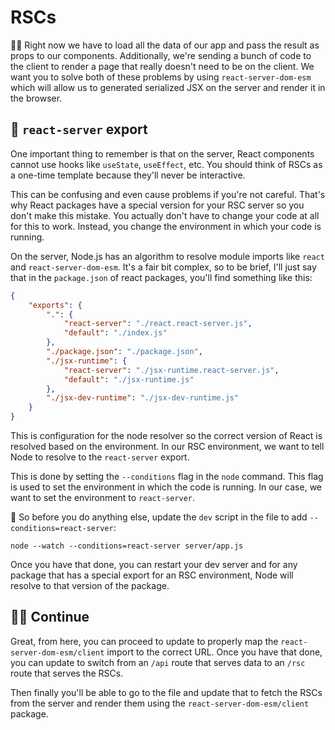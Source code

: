 # RSCs

👨‍💼 Right now we have to load all the data of our app and pass the result as
props to our components. Additionally, we're sending a bunch of code to the
client to render a page that really doesn't need to be on the client. We want
you to solve both of these problems by using `react-server-dom-esm` which will
allow us to generated serialized JSX on the server and render it in the browser.

## 🦉 `react-server` export

One important thing to remember is that on the server, React components cannot
use hooks like `useState`, `useEffect`, etc. You should think of RSCs as a
one-time template because they'll never be interactive.

This can be confusing and even cause problems if you're not careful. That's why
React packages have a special version for your RSC server so you don't make this
mistake. You actually don't have to change your code at all for this to work.
Instead, you change the environment in which your code is running.

On the server, Node.js has an algorithm to resolve module imports like `react`
and `react-server-dom-esm`. It's a fair bit complex, so to be brief, I'll just
say that in the `package.json` of react packages, you'll find something like
this:

```json
{
	"exports": {
		".": {
			"react-server": "./react.react-server.js",
			"default": "./index.js"
		},
		"./package.json": "./package.json",
		"./jsx-runtime": {
			"react-server": "./jsx-runtime.react-server.js",
			"default": "./jsx-runtime.js"
		},
		"./jsx-dev-runtime": "./jsx-dev-runtime.js"
	}
}
```

This is configuration for the node resolver so the correct version of React is
resolved based on the environment. In our RSC environment, we want to tell Node
to resolve to the `react-server` export.

This is done by setting the `--conditions` flag in the `node` command. This flag
is used to set the environment in which the code is running. In our case, we
want to set the environment to `react-server`.

🐨 So before you do anything else, update the `dev` script in
the <InlineFile file="package.json" /> file to add `--conditions=react-server`:

```
node --watch --conditions=react-server server/app.js
```

Once you have that done, you can restart your dev server and for any package
that has a special export for an RSC environment, Node will resolve to that
version of the package.

## 👨‍💼 Continue

Great, from here, you can proceed to
update <InlineFile file="public/index.html" /> to properly map the
`react-server-dom-esm/client` import to the correct URL. Once you have that
done, you can update <InlineFile file="server/app.js" /> to switch from an
`/api` route that serves data to an `/rsc` route that serves the RSCs.

Then finally you'll be able to go to the <InlineFile file="src/index.js" /> file
and update that to fetch the RSCs from the server and render them using the
`react-server-dom-esm/client` package.
